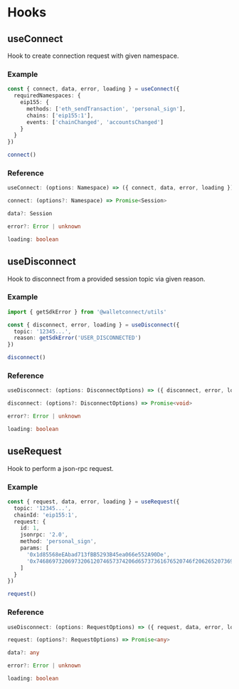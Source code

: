 
# Hooks

## useConnect

Hook to create connection request with given namespace.

### Example

```ts
const { connect, data, error, loading } = useConnect({
  requiredNamespaces: {
    eip155: {
      methods: ['eth_sendTransaction', 'personal_sign'],
      chains: ['eip155:1'],
      events: ['chainChanged', 'accountsChanged']
    }
  }
})

connect()
```

### Reference

```ts
useConnect: (options: Namespace) => ({ connect, data, error, loading })
```

```ts
connect: (options?: Namespace) => Promise<Session>
```

```ts
data?: Session
```

```ts
error?: Error | unknown
```

```ts
loading: boolean
```

<ConnectReference />

## useDisconnect

Hook to disconnect from a provided session topic via given reason.

### Example

```ts
import { getSdkError } from '@walletconnect/utils'

const { disconnect, error, loading } = useDisconnect({
  topic: '12345...',
  reason: getSdkError('USER_DISCONNECTED')
})

disconnect()
```

### Reference

```ts
useDisconnect: (options: DisconnectOptions) => ({ disconnect, error, loading })
```

```ts
disconnect: (options?: DisconnectOptions) => Promise<void>
```

```ts
error?: Error | unknown
```

```ts
loading: boolean
```

<DisconnectReference />

## useRequest

Hook to perform a json-rpc request.

### Example

```ts
const { request, data, error, loading } = useRequest({
  topic: '12345...',
  chainId: 'eip155:1',
  request: {
    id: 1,
    jsonrpc: '2.0',
    method: 'personal_sign',
    params: [
      '0x1d85568eEAbad713fBB5293B45ea066e552A90De',
      '0x7468697320697320612074657374206d65737361676520746f206265207369676e6564'
    ]
  }
})

request()
```

### Reference

```ts
useDisconnect: (options: RequestOptions) => ({ request, data, error, loading })
```

```ts
request: (options?: RequestOptions) => Promise<any>
```

```ts
data?: any
```

```ts
error?: Error | unknown
```

```ts
loading: boolean
```

<RequestReference />
